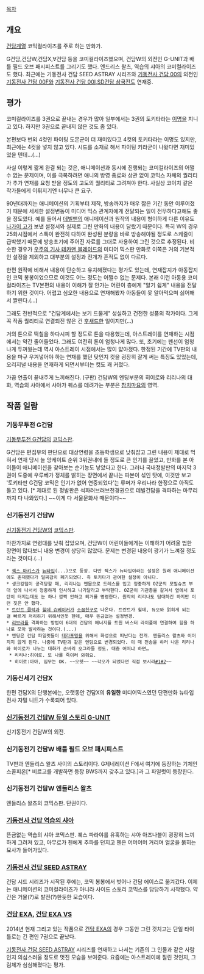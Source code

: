 [[목차]]
== 개요 ==
[[건담]]계열 코믹컬라이즈를 주로 하는 만화가.

G건담,건담W,건담X,∀건담 등을 코미컬라이즈했으며, 건담W의 외전인 G-UNIT과 배틀 필드 오브 패시피스트를 그리기도 했다. 엔드리스 왈츠, 역습의 샤아의 코미컬라이즈도 했다. 최근에는 기동전사 건담 SEED ASTRAY 시리즈와 [[기동전사 건담 00]]의 외전인 [[기동전사 건담 00F]]와 [[기동전사 건담 00I]],[[SD건담 삼국전]]도 연재중.

== 평가 ==
코미컬라이즈를 3권으로 끝내는 경우가 많아 일부에서는 3권의 토키타라는 [[이명]]을 지니고 있다. 하지만 3권으로 끝내지 않은 것도 좀 있다.

본편보다 번외 4컷인 파이팅 도몬군이 더 재미있다고 4컷의 토키타라는 이명도 있지만, 최근에는 4컷을 넣지 않고 있다. 시드를 소재로 해서 파이팅 키라군이 나왔다면 재미있었을 텐데…(…)

사실 이렇게 짧게 완결 되는 것은, 애니메이션과 동시에 진행되는 코미컬라이즈의 어쩔수 없는 문제이며, 이를 극복하려면 애니의 방영 종료와 상관 없이 코믹스 자체의 퀄리티가 추가 연재를 요청 받을 정도의 고도의 퀄리티로 그려져야 한다. 사실상 코이치 같은 작가들에게 이뤄지기엔 너무나 큰 요구. 

90년대까지는 애니메이션의 기획부터 제작, 방송까지가 매우 짧은 기간 동안 이루어졌기 때문에 세세한 설정변동이 미디어 믹스 관계자에게 전달되는 일이 전무하다고해도 좋을 정도였다. 예를 들어서 [[데빌맨]]의 애니메이션과 원작의 내용이 형이하게 다른 이유도 [[나가이 고]]가 보낸 설정서와 실제로 그린 만화의 내용이 달랐기 때문이다. 특히 W의 경우 25화시점에서 스톡이 완전히 다하여 완성된 분량을 바로 방송해야될 정도로 스케줄이 급박했기 때문에 방송초기에 주어진 자료를 그대로 사용하여 그린 것으로 추정된다. 비슷한 경우가 [[우주의 기사 테카맨 블레이드]]의 미디어 믹스판 만화로 이쪽은 거의 기본적인 설정을 제외하고 대부분의 설정과 전개가 흔적도 없이 다르다.

한편 원작에 비해서 내용이 단순하고 유치해졌다는 평가도 있는데, 연재잡지가 아동잡지인 코믹 봉봉이었으므로 이것도 어느 정도는 어쩔수 없는 문제다. 본래 이런 아동용 코미컬라이즈는 TV본편의 내용이 이해가 잘 안가는 어린이 층에게 "알기 쉽게" 내용을 전달하기 위한 것이다. 어렵고 심오한 내용으로 연재해봤자 아동들이 못 알아먹으며 싫어해서 짤린다.(…) 

그래도 전반적으로 "건담계에서는 보기 드물게" 성실하고 건전한 성품의 작가이다. 그게 꼭 작품 퀄리티로 연결되진 않은 건 [[후새드]]한 일이지만(...)

거의 톤으로 떡칠을 하다시피 할 정도로 톤을 다용했는데, 아스트레이를 연재하는 시점에서는 약간 줄어들었다. 그래도 여전히 톤이 엄청나게 많다. 또, 초기에는 펜선이 엄청나게 두꺼웠는데 역시 아스트레이 시점에서는 많이 얇아졌다. 한정된 기간에 TV판의 내용을 마구 우겨넣어야 하는 연재를 했던 탓인지 컷을 굉장히 잘게 써는 특징도 있었는데, 오리지널 내용을 연재하게 되면서부터는 컷도 꽤 커졌다.

가끔 연출이 끝내주게 느끼해진다. (구판) 건담W의 엔딩부분의 히이로와 리리나의 대화, 역습의 샤아에서 샤아가 퀘스를 데려가는 부분은 [[참치마요]]의 영역.

== 작품 일람 ==
=== 기동무투전 G건담 ===
[[기동무투전 G건담]]의 [[코믹스판]].

G건담은 편집부의 판단으로 대상연령을 초등학생으로 낮춰잡고 그린 내용이 제대로 먹혀서 연재 당시 늘 앙케이트 순위 3위권내에 들 정도로 큰 인기를 끌었고, 만화를 본 아이들이 애니메이션을 찾아보는 순기능도 낳았다고 한다. 그러나 국내정발판의 마지막 3권이 도중에 우루베가 정체를 밝히는 장면에서 끝나는 파본이 섞인 탓에, 이것만 보고 '토키타판 G건담 코믹은 인기가 없어 연중되었다'는 루머가 우리나라 한정으로 아직도 돌고 있다. [* 제대로 된 정발판은 석파러브러브천경권으로 데빌건담을 격파하는 마무리까지 다 나와있다.] ~~이게 다 서울문화사 때문이다~~

=== 신기동전기 건담W ===
[[신기동전기 건담W]]의 [[코믹스판]].

마찬가지로 연령대를 낮춰 잡았으며, 건담W이 어린이들에게는 이해하기 어려울 법한 장면이 많다보니 내용 변경이 상당히 많았다. 문제는 변경된 내용이 광기가 느껴질 정도라는 것이다.(...)
 
 * [[젝스 마키스]]가 [[뉴타입]](...)으로 등장. 다만 젝스가 뉴타입이라는 설정은 원래 애니메이션에도 존재했다가 일찌감치 폐기되었다. 즉 토키타가 관여한 설정이 아니다.
 * 생크킹덤이 공격당할 때, 리리나는 맨몸으로 드레스를 입고 정중하게 OZ군의 모빌슈츠 부대 앞에 나서서 정중하게 인사하고 나가달라고 부탁한다. OZ군이 기관총을 갈겨서 옆에서 포탄이 터지는데도 눈 하나 깜짝 안하고 퇴거를 명령한다. 원작의 리리나도 담대하긴 하지만 이런 짓은 안 했다.
 * [[트란트 클락]]과 [[힐데 슈베이커]]가 [[소꿉친구]]로 나온다. 트란트가 힐데, 듀오와 얽히게 되는걸 빠르게 처리하기 위해서인듯 한데, 매우 뜬금없는 설정변경.
 * [[리브라]]를 격파하는 방법이 6대의 건담의 에너지를 트윈 버스터 라이플에 연결하여 힘을 하나로 모아 발사하는 것이다.(...)
 * 엔딩은 건담 파일럿들이 [[테라포밍]]을 위해서 화성으로 떠난다는 전개. 엔들리스 왈츠와 이어지지 않게 된다. 나중에 TV판과 같은 엔딩으로 변경되었다. 이 때 전송을 하러 나온 리리나와 히이로가 나누는 대화가 손바리 오그라들 정도. 대충 어떠냐 하면…
  * 리리나:히이로. 또 나를 죽이러 와줘요.
  * 히이로:아아, 임무는 OK. ~~오쉣~~ ~~각오가 되었다면 직접 보시라[http://myhome.internet.olleh.com/~ideeez/142.jpg #1][http://myhome.internet.olleh.com/~ideeez/143.jpg #2]~~

=== 기동신세기 건담X ===
한편 건담X의 단행본에는, 오랫동안 건담X의 '''유일한''' 미디어믹스였던 단편만화 뉴타입전사 자밀 니트가 수록되어 있다.

=== [[신기동전기 건담W 듀얼 스토리 G-UNIT]] ===
신기동전기 건담W의 외전.

=== 신기동전기 건담W 배틀 필드 오브 패시피스트 ===
TV판과 엔들리스 왈츠 사이의 스토리이다.
G제네레이션 F에서 여기에 등장하는 기체인 스콜피온[* 비르고를 개발하면 등장 BWS까지 갖추고 있다.]과 그 파일럿이 등장한다.

=== 신기동전기 건담W 엔들리스 왈츠 ===
엔들리스 왈츠의 코믹스판. 단권이다.

=== [[기동전사 건담 역습의 샤아]] ===
뜬금없는 역습의 샤아 코믹스판. 퀘스 파라야를 유혹하는 샤아 아즈나블이 굉장히 느끼하게 그려져 있고, 아무로가 첸에게 추파를 던지고 첸은 어머어머 거리며 얼굴을 붉히는 묘사가 들어가있다.

=== [[기동전사 건담 SEED ASTRAY]] ===
건담 시드 시리즈가 시작된 후에는, 코믹 봉봉에서 벗어나 건담 에이스로 옮겨갔다. 이제는 애니메이션의 코미컬라이즈가 아니라 사이드 스토리 코믹스를 담당하기 시작했다. 약간은 거물(?)로 발전(?)한듯한 모습이다.

=== [[건담 EXA]], [[건담 EXA VS]] ===
2014년 현재 그리고 있는 작품으로 [[건담 EXA]]의 경우 그동안 그린 것치고는 단일 타이틀로는 긴 편인 7권으로 끝났다. 

[[기동전사 건담 SEED ASTRAY]] 시리즈를 연재하고 나서는 기존의 그 인물과 같은 사람인지 의심스러울 정도로 멋진 모습을 보여준다. 요즘에는 아스트레이에 질린 것인지, 그림체가 심심해졌다는 평가.
